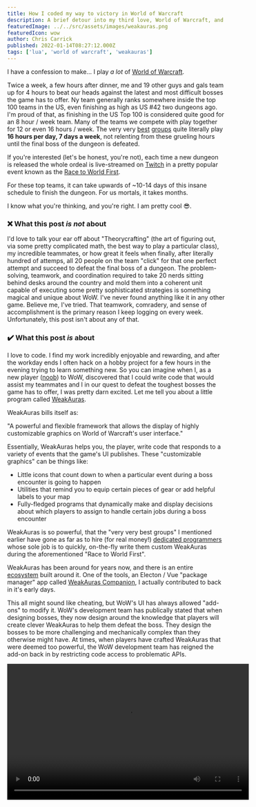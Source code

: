 ---
title: How I coded my way to victory in World of Warcraft
description: A brief detour into my third love, World of Warcraft, and how my coding skills helped me excel at the game. 
featuredImage: ../../src/assets/images/weakauras.png
featuredIcon: wow
author: Chris Carrick
published: 2022-01-14T08:27:12.000Z
tags: ['lua', 'world of warcraft', 'weakauras']
---

I have a confession to make... I play *a lot* of [World of Warcraft](https://worldofwarcraft.com/en-us/). 

Twice a week, a few hours after dinner, me and 19 other guys and gals team up for 4 hours to beat our heads against the latest and most difficult bosses the game has to offer. Ny team generally ranks somewhere inside the top 100 teams in the US, even finishing as high as US #42 two dungeons ago. I'm proud of that, as finishing in the US Top 100 is considered quite good for an 8 hour / week team. Many of the teams we compete with play together for 12 or even 16 hours / week. The very very [best](https://www.limit-guild.com/) [groups](https://echoesports.gg/home) quite literally play **16 hours per day, 7 days a week**, not relenting from these grueling hours until the final boss of the dungeon is defeated.

<Callout variant="info">

  If you're interested (let's be honest, you're not), each time a new dungeon is released the whole ordeal is live-streamed on [Twitch](https://twitch.tv) in a pretty popular event known as the [Race to World First](https://raider.io/sanctum-of-domination/global-coverage).

</Callout> 

For these top teams, it can take upwards of ~10-14 days of this insane schedule to finish the dungeon. For us mortals, it takes months. 

I know what you're thinking, and you're right. I am pretty cool 😎.

### ❌ What this post *is not* about

I'd love to talk your ear off about "Theorycrafting" (the art of figuring out, via some pretty complicated math, the best way to play a particular class), my incredible teammates, or how great it feels when finally, after literally hundred of attemps, all 20 people on the team "click" for that one perfect attempt and succeed to defeat the final boss of a dungeon. The problem-solving, teamwork, and coordination required to take 20 nerds sitting behind desks around the country and mold them into a coherent unit capable of executing some pretty sophisticated strategies is something magical and unique about WoW. I've never found anything like it in any other game. Believe me, I've tried. That teamwork, comradery, and sense of accomplishment is the primary reason I keep logging on every week. Unfortunately, this post isn't about any of that.

### ✔️ What this post *is* about

I love to code. I find my work incredibly enjoyable and rewarding, and after the workday ends I often hack on a hobby project for a few hours in the evening trying to learn something new. So you can imagine when I, as a new player ([noob](https://www.dictionary.com/browse/noob)) to WoW, discovered that I could write code that would assist my teammates and I in our quest to defeat the toughest bosses the game has to offer, I was pretty darn excited.  Let me tell you about a little program called [WeakAuras](https://github.com/WeakAuras/WeakAuras2).

WeakAuras bills itself as:

<Callout variant="info">"A powerful and flexible framework that allows the display of highly customizable graphics on World of Warcraft's user interface."</Callout> 

Essentially, WeakAuras helps you, the player, write code that responds to a variety of events that the game's UI publishes. These "customizable graphics" can be things like:

- Little icons that count down to when a particular event during a boss encounter is going to happen 
- Utilities that remind you to equip certain pieces of gear or add helpful labels to your map
- Fully-fledged programs that dynamically make and display decisions about which players to assign to handle certain jobs during a boss encounter

WeakAuras is so powerful, that the "very very best groups" I mentioned earlier have gone as far as to hire (for real money!) [dedicated programmers](https://twitter.com/_Reloe) whose sole job is to quickly, on-the-fly write them custom WeakAuras during the aforementioned "Race to World First".

WeakAuras has been around for years now, and there is an entire [ecosystem](https://wago.io/) built around it. One of the tools, an Electon / Vue "package manager" app called [WeakAuras Companion](https://weakauras.wtf), I actually contributed to back in it's early days.

This all might sound like cheating, but WoW's UI has always allowed "add-ons" to modify it. WoW's development team has publically stated that when designing bosses, they now design around the knowledge that players will create clever WeakAuras to help them defeat the boss. They design the bosses to be more challenging and mechanically complex than they otherwise might have. At times, when players have crafted WeakAuras that were deemed too powerful, the WoW development team has reigned the add-on back in by restricting code access to problematic APIs.

<video width="560" height="315" src="https://www.youtube.com/embed/ZJoJWQapVQo?controls=0" />


### 👨‍💻 Examples

If you're reading this blog, you're probably interested in the code, so let's get into that... 

WoW's UI API is written in [Lua](https://www.lua.org/about.html). If you aren't familiar, Lua is a great little scripting language built on top of C, designed to be embedded into larger pieces of software. You can even, thanks to web assembly, [run it in the browser](https://fengari.io/). It has some quirks that take some getting used to (Lua's Arrays start at index 1 👀), but by and large it's great at what it does and can be found everywhere in computer game UIs. 

As alluded to earlier, much like JavaScript, WoW's UI API is event driven. Your code registers listeners for certain events and then reacts to them as they occur. The APIs exposed by the WoW UI, however, can be a bit clunky. This is where WeakAuras comes in.  It has a GUI for non-programmers, but at it's core it is a complex wrapper around the WoW UI API, abstracting away many of the pain points of interacting with the base APIs.

Let's finally jump into some examples. WeakAuras are broken down into several functions:

- `onInit`  - A place to initialize any state you want when the WeakAura first loads.  
- `trigger` - Receives some event based arguments and tells the WeakAura whether or not it should display on the screen by returning a boolean value. 
- `display` - Returns a value that will actually be displayed on the screen. 

The following is a simple example WeakAura that counts the number of times a specific event has happened in an encounter and displays it on the player's screen.

<Callout variant="danger">

  **The following is not intended to serve as a WeakAuras tutorial**.  I've intentionally changed things and left things out to make this all easier to understand.  

</Callout>

```lua { "filename": "onInit" }
function()
  -- aura_env is a non-reactive table scoped to your WeakAura 
  -- that you can write data you want to be preserved 
  -- between renders to. think `React.useRef()`
  aura_env.count = 0
end
```

```lua { "filename": "trigger" }
function(event, subevent)
  if event == "COMBAT_EVENT" 
    and subevent == "SPELLCAST_SUCCEEDED" 
  then
    aura_env.count = aura_env.count + 1
  end

  return aura_env.count > 0
end
```

```lua { "filename": "display" }
function()
  return string.format(
    "Event has happened %s time(s).",
    aura_env.count
  )
end
```

If you have a strong [React](https://reactjs.org/) background, this pattern is probably immediately recognizable to you. You can draw the following parallels between them and parts of the old React component lifecycle:

- `onInit` - `componentDidMount`
- `trigger` - `componentWillReceiveProps`
- `display` - `render`

This pattern is powerful, but the first example isn't particularly useful. Perhaps, on a specific boss, you want to rotate and remind 3 of your players to take some action (eg. cast a powerful healing spell) to save the group each time the boss attacks with a powerful ability. Below, I've adapted the last example to do that.

```lua { "filename": "onInit" }
function()
  aura_env.count = 0
  aura_env.currentPlayer = nil
  aura_env.playerRotation = { 
    "Player 1", 
    "Player 2", 
    "Player 3" 
  }
end
```

```lua { "filename": "trigger" }
-- spellId is just a made up argument here that would 
-- identify a particular ability we wanted to watch 
-- out for
function(event, subevent, spellId)
  if event == "COMBAT_EVENT" 
    and subevent == "SPELLCAST_SUCCEEDED" 
    and spellId === 123456 
  then
    aura_env.count = aura_env.count + 1
    aura_env.currentPlayer = 
      aura_env.playerRotation[aura_env.count % 3] 
  end

  return aura_env.currentPlayer != nil
end
```

```lua { "filename": "display" }
function()
  return string.format(
    "Save the group %s!",
    aura_env.currentPlayer
  )
end
```

You could even adapt that last `trigger` function to only show the text on the screen of the person whose turn it currently is using some [built-ins](https://github.com/WeakAuras/WeakAuras2/wiki/Useful-variables-and-functions-within-WeakAuras) WeakAuras provides you.

```lua { "filename": "trigger", "highlight": "5" }
function(event, subevent, spellId)
  -- ...rest of trigger fn

  return aura_env.currentPlayer != nil 
    and aura_env.currentPlayer == WeakAuras.me
end
```

### Bring it back now

I titled this post **"How I coded my way to victory in World of Warcraft"**, and hopefully you understand now what I meant by that. I have created dozens of WeakAuras over the years to help my team succeed. Further, I've created *hundreds* of WeakAuras for both me personally, and at the request of teammates, to help us succeed as individuals.

I've picked up quite a few valuable and transferable skills playing World of Warcraft. And, no, I don't mean a new programming language I probably wouldn't have been exposed to otherwise. While that's certainly cool, I think that when the sun sets on WoW and the game is no longer around, the *really* important things I'll have taken with me are some of the lessons I learned about:

- how to be a good teammate
- cooperative problem-solving to achieve a common goal 
- how to succeed in a large team with many diverse backgrounds and personalities

Of course, I'll also take with me [all the friends I made along the way](https://knowyourmeme.com/memes/maybe-the-real-treasure-was-the-friends-we-made-along-the-way) (say cheese 😁).

Just for fun, here's the final 1.5 minutes of top team Limit achieveing a world first final boss kill last year.  If you look closely, you'll notice a *lot* of WeakAuras on the screens of the featured players.

***WARNING*** explicit language and lots of "nerdscreams"

[Limit achieving World First](https://youtu.be/Kgzm2XP1hMo?t=690)
